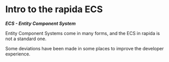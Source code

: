 
<Meta title="ECS / 1 - Introduction to ECS" />

# Intro to the rapida ECS

***ECS - Entity Component System***

Entity Component Systems come in many forms, and the ECS in rapida is not a standard one.

Some deviations have been made in some places to improve the developer experience.

